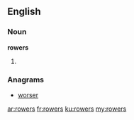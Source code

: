 ==English==

===Noun===
'''rowers'''

# {{plural of|[[rower]]}}

===Anagrams===
* [[worser#English|worser]]

[[ar:rowers]]
[[fr:rowers]]
[[ku:rowers]]
[[my:rowers]]